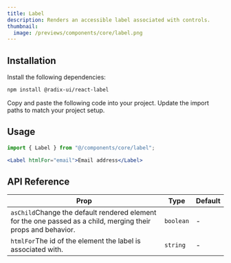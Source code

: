 ```yaml
---
title: Label
description: Renders an accessible label associated with controls.
thumbnail:
  image: /previews/components/core/label.png
---
```


<ComponentPreview name="demos/components/core/label" />

## Installation

<Steps>
  <Step>Install the following dependencies:</Step>

```bash
npm install @radix-ui/react-label
```

  <Step>Copy and paste the following code into your project.</Step>
  <ComponentSource name="components/core/default/label" />
  <Step>Update the import paths to match your project setup.</Step>
</Steps>

## Usage

```jsx
import { Label } from "@/components/core/label";
```

```jsx
<Label htmlFor="email">Email address</Label>
```

## API Reference

| Prop                                                                                                                       | Type      | Default |
| -------------------------------------------------------------------------------------------------------------------------- | --------- | ------- |
| `asChild`<Info>Change the default rendered element for the one passed as a child, merging their props and behavior.</Info> | `boolean` | -       |
| `htmlFor`<Info>The id of the element the label is associated with.</Info>                                                  | `string`  | -       |
